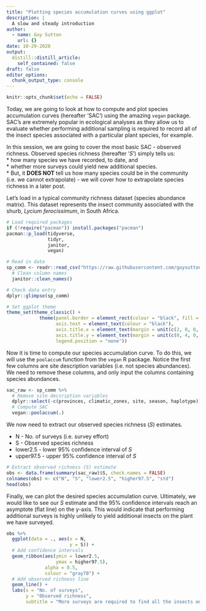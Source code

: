 ```yaml
---
title: "Plotting species accumulation curves using ggplot"
description: |
  A slow and steady introduction
author:
  - name: Guy Sutton
    url: {}
date: 10-29-2020
output:
  distill::distill_article:
    self_contained: false
draft: false
editor_options: 
  chunk_output_type: console
---
```



```r
knitr::opts_chunk$set(echo = FALSE)
```

Today, we are going to look at how to compute and plot species 
accumulation curves (hereafter 'SAC') using the amazing `vegan` package. SAC's are extremely popular in ecological analyses as they allow us to evaluate whether performing additional sampling is required to record all of the insect species associated with a particular plant species, for example.  

In this session, we are going to cover the most basic SAC - observed richness.
Observed species richness (hereafter '*S*') simply tells us:  
* how many species we have recorded, to date, and   
* whether more surveys could yield new additional species.   
* But, it **DOES NOT** tell us how many species could be in the community (i.e. we cannot extrapolate) - we will cover how to extrapolate species richness in a later post.  

Let's load in a typical community richness dataset (species abundance matrix). This dataset represents the insect community associated with the shurb, *Lycium ferocissimum*, in South Africa. 

```r
# Load required packages 
if (!require("pacman")) install.packages("pacman")
pacman::p_load(tidyverse, 
               tidyr, 
               janitor,
               vegan)

# Read in data 
sp_comm <- readr::read_csv("https://raw.githubusercontent.com/guysutton/CBC_coding_club/master/data_raw/species_abundance_matrix_ex.csv") %>%
  # Clean column names 
  janitor::clean_names()

# Check data entry 
dplyr::glimpse(sp_comm)

```


```r

# Set ggplot theme
theme_set(theme_classic() +
            theme(panel.border = element_rect(colour = "black", fill = NA),
                  axis.text = element_text(colour = "black"),
                  axis.title.x = element_text(margin = unit(c(2, 0, 0, 0), "mm")),
                  axis.title.y = element_text(margin = unit(c(0, 4, 0, 0), "mm")),
                  legend.position = "none"))
```


Now it is time to compute our species accumulation curve. To do this, we will use the `poolaccum` function from the `vegan` R package. Notice the first few columns are site description variables (i.e. not species abundances). We need to remove these columns, and only input the columns containing species abundances. 

```r
sac_raw <- sp_comm %>%
  # Remove site decsription variables 
  dplyr::select(-c(provinces, climatic_zones, site, season, haplotype)) %>%
  # Compute SAC
  vegan::poolaccum(.)
```

We now need to extract our observed species richness (*S*) estimates.  

* N - No. of surveys (i.e. survey effort)  
* S - Observed species richness  
* lower2.5 - lower 95% confidence interval of *S*  
* upper97.5 - upper 95% confidence interval of *S*  


```r
# Extract observed richness (S) estimate 
obs <- data.frame(summary(sac_raw)$S, check.names = FALSE)
colnames(obs) <- c("N", "S", "lower2.5", "higher97.5", "std")
head(obs)
``` 

Finally, we can plot the desired species accumulation curve. Ultimately, we would like to see our *S* estimate and the 95% confidence intervals reach an asymptote (flat line) on the y-axis. This would indicate that performing additional surveys is highly unlikely to yield additional insects on the plant we have surveyed. 

```r
obs %>%
  ggplot(data = ., aes(x = N,
                       y = S)) +
  # Add confidence intervals
  geom_ribbon(aes(ymin = lower2.5,
                  ymax = higher97.5),
              alpha = 0.5,
              colour = "gray70") +
  # Add observed richness line 
  geom_line() +
  labs(x = "No. of surveys",
       y = "Observed richness",
       subtitle = "More surveys are required to find all the insects on this plant")

```